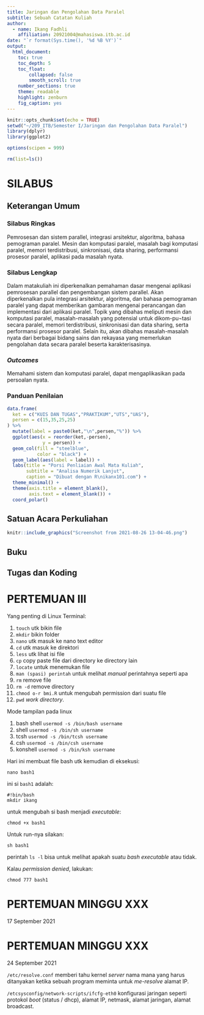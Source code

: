 ```yaml
---
title: Jaringan dan Pengolahan Data Paralel
subtitle: Sebuah Catatan Kuliah
author: 
  - name: Ikang Fadhli
    affiliation: 20921004@mahasiswa.itb.ac.id
date: "`r format(Sys.time(), '%d %B %Y')`"
output:
  html_document:
    toc: true
    toc_depth: 5
    toc_float: 
        collapsed: false
        smooth_scroll: true
    number_sections: true
    theme: readable
    highlight: zenburn
    fig_caption: yes
---
```



```r
knitr::opts_chunk$set(echo = TRUE)
setwd("~/209_ITB/Semester I/Jaringan dan Pengolahan Data Paralel")
library(dplyr)
library(ggplot2)

options(scipen = 999)

rm(list=ls())
```

# SILABUS 

## Keterangan Umum {.tabset}

### Silabus Ringkas	{-}

Pemrosesan dan sistem parallel, integrasi arsitektur, algoritma, bahasa pemograman paralel. Mesin dan komputasi paralel, masalah bagi komputasi paralel, memori terdistribusi, sinkronisasi, data sharing, performansi prosesor paralel, aplikasi pada masalah nyata.

### Silabus Lengkap {-}

Dalam matakuliah ini diperkenalkan pemahaman dasar mengenai aplikasi pemrosesan parallel dan pengembangan sistem parallel. Akan diperkenalkan pula integrasi arsitektur, algoritma, dan bahasa pemograman paralel yang dapat memberikan gambaran mengenai perancangan dan implementasi dari aplikasi paralel. Topik yang dibahas meliputi mesin dan komputasi paralel, masalah-masalah yang potensial untuk dikom-pu¬tasi secara paralel, memori terdistribusi, sinkronisasi dan data sharing, serta performansi prosesor paralel. Selain itu, akan dibahas masalah-masalah nyata dari berbagai bidang sains dan rekayasa yang memerlukan pengolahan data secara paralel beserta karakterisasinya.

### _Outcomes_ {-}

Memahami sistem dan komputasi paralel, dapat mengaplikasikan pada persoalan nyata.

### Panduan Penilaian {-}

```r
data.frame(
  ket = c("KUIS DAN TUGAS","PRAKTIKUM","UTS","UAS"),
  persen = c(15,35,25,25)
) %>% 
  mutate(label = paste0(ket,"\n",persen,"%")) %>% 
  ggplot(aes(x = reorder(ket,-persen),
             y = persen)) +
  geom_col(fill = "steelblue",
           color = "black") +
  geom_label(aes(label = label)) +
  labs(title = "Porsi Penliaian Awal Mata Kuliah",
       subtitle = "Analisa Numerik Lanjut",
       caption = "Dibuat dengan R\nikanx101.com") +
  theme_minimal() +
  theme(axis.title = element_blank(),
        axis.text = element_blank()) +
  coord_polar()
```

## Satuan Acara Perkuliahan

```r
knitr::include_graphics("Screenshot from 2021-08-26 13-04-46.png")
```

## Buku


## Tugas dan Koding

# PERTEMUAN III

Yang penting di Linux Terminal:

1. `touch` utk bikin file
1. `mkdir` bikin folder
1. `nano` utk masuk ke nano text editor
1. `cd` utk masuk ke direktori
1. `less` utk lihat isi file
1. `cp` copy paste file dari directory ke directory lain
1. `locate` untuk menemukan file
1. `man (spasi) perintah` untuk melihat _manual_ perintahnya seperti apa
1. `rm` remove file
1. `rm -d` remove directory
1. `chmod o-r bmi.R` untuk mengubah permission dari suatu file
1. `pwd` _work directory_.

Mode tampilan pada linux

1. bash shell `usermod -s /bin/bash username`
1. shell `usermod -s /bin/sh username`
1. tcsh `usermod -s /bin/tcsh username`
1. csh `usermod -s /bin/csh username`
1. konshell `usermod -s /bin/ksh username`

Hari ini membuat file bash utk kemudian di eksekusi:

```
nano bash1
```

ini si `bash1` adalah:

```
#!bin/bash
mkdir ikang
```

untuk mengubah si bash menjadi _executable_:

```
chmod +x bash1
```

Untuk run-nya silakan:

```
sh bash1
```

perintah `ls -l` bisa untuk melihat apakah suatu _bash_ _executable_ atau tidak.

Kalau _permission denied_, lakukan:

```
chmod 777 bash1
```

# PERTEMUAN MINGGU XXX
17 September 2021

# PERTEMUAN MINGGU XXX
24 September 2021

`/etc/resolve.conf` memberi tahu kernel _server_ nama mana yang harus ditanyakan ketika sebuah program meminta untuk _me-resolve_ alamat IP.

`/etcsysconfig/network-scripts/ifcfg-eth0` konfigurasi jaringan seperti protokol _boot_ (status / dhcp), alamat IP, netmask, alamat jaringan, alamat broadcast.





